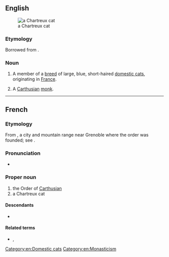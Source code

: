 {{also|chartreux}}
==English==
[[Image:IC Blue Melody Flipper CHA male EX1 CACIB.jpg|thumb|a Chartreux cat]]

===Etymology===
Borrowed from {{bor|en|fr|Chartreux}}.

===Noun===
{{en-noun|Chartreux}}

# {{lb|en|felinology}} A member of a [[breed]] of large, blue, short-haired [[domestic cat]]s, originating in [[France]].
# A [[Carthusian]] [[monk]].

{{wikipedia}}
{{commonscat|Chartreux}}

[[Category:en:Domestic cats]]
[[Category:en:Monasticism]]

----

==French==

===Etymology===
From {{m|fr|Chartreuse}}, a city and mountain range near Grenoble where the order was founded; see {{m|en|Carthusian}}.

===Pronunciation===
* {{audio|fr|LL-Q150 (fra)-X-Javier-Saulx-les-Chartreux.wav|Audio}}

===Proper noun===
{{fr-proper noun}}

# the Order of [[Carthusian]]
# a Chartreux cat

====Descendants====
* {{desc|bor=1|en|Chartreux}}

====Related terms====
* {{l|fr|chartreux}}, {{l|fr|chartreuse}}

{{C|fr|Monasticism}}